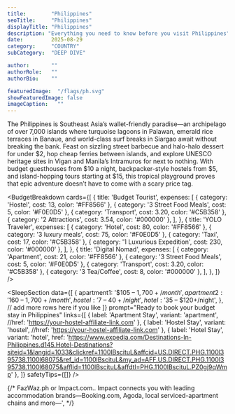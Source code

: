 ---
title:        "Philippines"
seoTitle:     "Philippines"
displayTitle: "Philippines"
description: "Everything you need to know before you visit Philippines"
date:         2025-08-29
category:     "COUNTRY"
subCategory:  "DEEP DIVE"

author:       ""
authorRole:   ""
authorBio:    ""

featuredImage:  "/flags/ph.svg"
showFeaturedImage: false
imageCaption:   ""
---

<CountryPhoto
  src="/blogCountryImages/philippines/philippines-sagada.jpg"
  alt="Sagada - Philippines"
  caption="Sagada - Philippines"
/>

The Philippines is Southeast Asia’s wallet-friendly paradise—an archipelago of over 7,000 islands where turquoise lagoons in Palawan, emerald rice terraces in Banaue, and world-class surf breaks in Siargao await without breaking the bank. Feast on sizzling street barbecue and halo-halo dessert for under $2, hop cheap ferries between islands, and explore UNESCO heritage sites in Vigan and Manila’s Intramuros for next to nothing. With budget guesthouses from $10 a night, backpacker-style hostels from $5, and island-hopping tours starting at $15, this tropical playground proves that epic adventure doesn’t have to come with a scary price tag.

<BudgetBreakdown
  cards={[
    {
      title: 'Budget Tourist',
      expenses: [
        { category: 'Hostel', cost: 13, color: '#FF8566' },
        { category: '3 Street Food Meals', cost: 5, color: '#F0E0D5' },
        { category: 'Transport', cost: 3.20, color: '#C5B358' },
        { category: '2 Attractions', cost: 3.54, color: '#000000' },
      ],
    },
    {
      title: 'YOLO Traveler',
      expenses: [
        { category: 'Hotel', cost: 80, color: '#FF8566' },
        { category: '3 luxury meals', cost: 75, color: '#F0E0D5' },
        { category: 'Taxi', cost: 17, color: '#C5B358' },
        { category: '1 Luxurious Expedition', cost: 230, color: '#000000' },
      ],
    },
    {
      title: 'Digital Nomad',
      expenses: [
        { category: 'Apartment', cost: 21, color: '#FF8566' },
        { category: '3 Street Food Meals', cost: 5, color: '#F0E0D5' },
        { category: 'Transport', cost: 3.20, color: '#C5B358' },
        { category: '3 Tea/Coffee', cost: 8, color: '#000000' },
      ],
    },
  ]}
/>

<FlightCTA
  title="Book Cheap Flights to Manila, Philippines"
  subtitle="Your $25 a Day Adventure Awaits!"
  buttonText="Book Now"
  href="https://www.expedia.com/Destinations-In-Philippines.d145.Flight-Destinations?siteid=1&langid=1033&clickref=1110losaZze&affcid=US.DIRECT.PHG.1100l395738.1100l68075&ref_id=1110losaZze&my_ad=AFF.US.DIRECT.PHG.1100l395738.1100l68075&afflid=1110losaZze&affdtl=PHG.1110losaZze.PZRZc8JtTg"
/>

<TourSectionStarter 
  subHeader="Discover the Philippines’ Epic Day Trips on a Shoestring" 
  paragraph="Snorkel with whale sharks in Oslob, kayak through hidden lagoons in El Nido, or cycle the cobblestone streets of Vigan—all starting under $20. Whether you’re chasing waterfalls in Cebu, hiking volcanoes around Batangas, or joining a budget-friendly coral-reef tour in Apo Island, these affordable excursions deliver once-in-a-lifetime memories at backpacker prices." 
/>

<TourCTA
  partnerId="P00249582"
  widgetRef="W-0bf1b2bd-a427-4100-82fc-c5f9d3005f85"
  toursLink="https://www.viator.com/en-PH/Philippines/d4603?pid=P00249582&mcid=42383&medium=link"
  destination="Philippines"
/>

<SleepSectionStarter 
  subHeader="Affordable Beds from Manila to Mindanao" 
  paragraph="After a day of island-hopping or city cruising, rest easy in budget hostels in Boracay from $8, beachfront cottages in Palawan under $15, or homestays in Bohol for less than $20. Whether you need reliable Wi-Fi for remote work in Manila or a hammock on a quiet Siargao beach, the Philippines offers diverse, pocket-friendly lodging to suit every travel style." 
/>


<SleepSection
  data={[
    {
      apartment1: '$105 – $1,700+/month',
      apartment2: '$160 – $1,700+/month',
      hostel:     '$7 – $40+/night',
      hotel:      '$35 – $120+/night',
    },
    // add more rows here if you like
  ]}
  prompt="Ready to book your budget stay in Philippines"
  links={[
    {
      label:   'Apartment Stay',
      variant: 'apartment',
      //href:    'https://your-hostel-affiliate-link.com'
    },
    {
      label:   'Hostel Stay',
      variant: 'hostel',
      //href:    'https://your-hostel-affiliate-link.com'
    },
    {
      label:   'Hotel Stay',
      variant: 'hotel',
      href:    'https://www.expedia.com/Destinations-In-Philippines.d145.Hotel-Destinations?siteid=1&langid=1033&clickref=1100lBscituL&affcid=US.DIRECT.PHG.1100l395738.1100l68075&ref_id=1100lBscituL&my_ad=AFF.US.DIRECT.PHG.1100l395738.1100l68075&afflid=1100lBscituL&affdtl=PHG.1100lBscituL.PZ0gj9qWmp'
    },
  ]}
  safetyTips={[]}
/>

{/* 
  FazWaz.ph or Impact.com.. Impact connects you with leading accommodation brands—Booking.com, Agoda, local serviced-apartment chains and more—',
*/}

